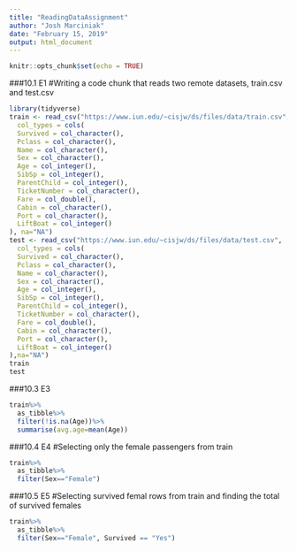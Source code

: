 ---
title: "ReadingDataAssignment"
author: "Josh Marciniak"
date: "February 15, 2019"
output: html_document
---

```{r setup, include=FALSE}
knitr::opts_chunk$set(echo = TRUE)
```

###10.1 E1
#Writing a code chunk that reads two remote datasets, train.csv and test.csv
```{r}
library(tidyverse)
train <- read_csv("https://www.iun.edu/~cisjw/ds/files/data/train.csv",
  col_types = cols(
  Survived = col_character(),
  Pclass = col_character(),
  Name = col_character(),
  Sex = col_character(),
  Age = col_integer(),
  SibSp = col_integer(),
  ParentChild = col_integer(),
  TicketNumber = col_character(),
  Fare = col_double(),
  Cabin = col_character(),
  Port = col_character(),
  LiftBoat = col_integer()
), na="NA")
test <- read_csv("https://www.iun.edu/~cisjw/ds/files/data/test.csv",
  col_types = cols(
  Survived = col_character(),
  Pclass = col_character(),
  Name = col_character(),
  Sex = col_character(),
  Age = col_integer(),
  SibSp = col_integer(),
  ParentChild = col_integer(),
  TicketNumber = col_character(),
  Fare = col_double(),
  Cabin = col_character(),
  Port = col_character(),
  LiftBoat = col_integer()
),na="NA")
train
test
```
###10.3 E3
```{r}
train%>%
  as_tibble%>%
  filter(!is.na(Age))%>%
  summarise(avg.age=mean(Age))
```
###10.4 E4
#Selecting only the female passengers from train
```{r}
train%>%
  as_tibble%>%
  filter(Sex=="Female")
```
###10.5 E5
#Selecting survived femal rows from train and finding the total of survived females
```{r}
train%>%
  as_tibble%>%
  filter(Sex=="Female", Survived == "Yes")
```

